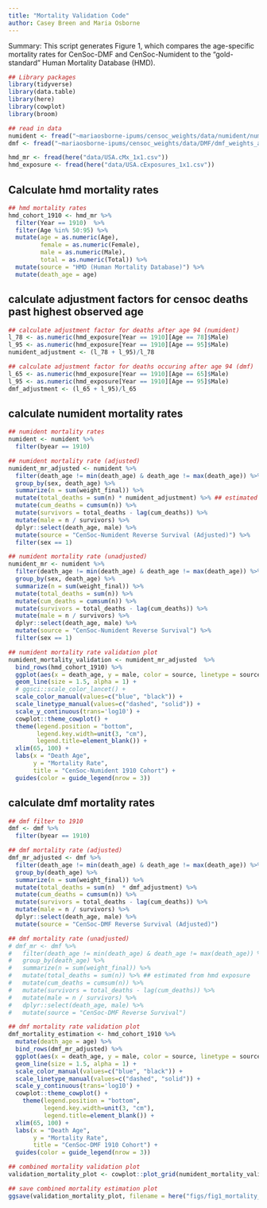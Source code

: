 ```yaml
---
title: "Mortality Validation Code"
author: Casey Breen and Maria Osborne 
---
```


Summary: This script generates Figure 1, which compares the age-specific mortality rates for CenSoc-DMF and CenSoc-Numident to the "gold-standard" Human Mortality Database (HMD). 


```r
## Library packages 
library(tidyverse)
library(data.table)
library(here)
library(cowplot)
library(broom)

## read in data 
numident <- fread("~mariaosborne-ipums/censoc_weights/data/numident/numident_weights_all_adjusted_final.csv")
dmf <- fread("~mariaosborne-ipums/censoc_weights/data/DMF/dmf_weights_all_adjusted_final.csv")

hmd_mr <- fread(here("data/USA.cMx_1x1.csv"))
hmd_exposure <- fread(here("data/USA.cExposures_1x1.csv"))
```


## Calculate hmd mortality rates 

```r
## hmd mortality rates  
hmd_cohort_1910 <- hmd_mr %>% 
  filter(Year == 1910)  %>% 
  filter(Age %in% 50:95) %>% 
  mutate(age = as.numeric(Age),
         female = as.numeric(Female),
         male = as.numeric(Male),
         total = as.numeric(Total)) %>% 
  mutate(source = "HMD (Human Mortality Database)") %>% 
  mutate(death_age = age) 
```


## calculate adjustment factors for censoc deaths past highest observed age

```r
## calculate adjustment factor for deaths after age 94 (numident) 
l_78 <- as.numeric(hmd_exposure[Year == 1910][Age == 78]$Male)
l_95 <- as.numeric(hmd_exposure[Year == 1910][Age == 95]$Male)
numident_adjustment <- (l_78 + l_95)/l_78

## calculate adjustment factor for deaths occuring after age 94 (dmf)
l_65 <- as.numeric(hmd_exposure[Year == 1910][Age == 65]$Male)
l_95 <- as.numeric(hmd_exposure[Year == 1910][Age == 95]$Male)
dmf_adjustment <- (l_65 + l_95)/l_65
```



## calculate numident mortality rates 

```r
## numident mortality rates 
numident <- numident %>% 
  filter(byear == 1910)

## numident mortality rate (adjusted)
numident_mr_adjusted <- numident %>% 
  filter(death_age != min(death_age) & death_age != max(death_age)) %>% 
  group_by(sex, death_age) %>% 
  summarize(n = sum(weight_final)) %>% 
  mutate(total_deaths = sum(n) * numident_adjustment) %>% ## estimated from hmd exposure 
  mutate(cum_deaths = cumsum(n)) %>% 
  mutate(survivors = total_deaths - lag(cum_deaths)) %>% 
  mutate(male = n / survivors) %>% 
  dplyr::select(death_age, male) %>% 
  mutate(source = "CenSoc-Numident Reverse Survival (Adjusted)") %>% 
  filter(sex == 1)

## numident mortality rate (unadjusted)
numident_mr <- numident %>% 
  filter(death_age != min(death_age) & death_age != max(death_age)) %>% 
  group_by(sex, death_age) %>% 
  summarize(n = sum(weight_final)) %>% 
  mutate(total_deaths = sum(n)) %>% 
  mutate(cum_deaths = cumsum(n)) %>% 
  mutate(survivors = total_deaths - lag(cum_deaths)) %>% 
  mutate(male = n / survivors) %>% 
  dplyr::select(death_age, male) %>% 
  mutate(source = "CenSoc-Numident Reverse Survival") %>% 
  filter(sex == 1)

## numident mortality rate validation plot 
numident_mortality_validation <- numident_mr_adjusted  %>% 
  bind_rows(hmd_cohort_1910) %>% 
  ggplot(aes(x = death_age, y = male, color = source, linetype = source)) + 
  geom_line(size = 1.5, alpha = 1) + 
  # ggsci::scale_color_lancet() + 
  scale_color_manual(values=c("blue", "black")) + 
  scale_linetype_manual(values=c("dashed", "solid")) + 
  scale_y_continuous(trans='log10') + 
  cowplot::theme_cowplot() + 
  theme(legend.position = "bottom",
        legend.key.width=unit(3, "cm"),
        legend.title=element_blank()) + 
  xlim(65, 100) + 
  labs(x = "Death Age",
       y = "Mortality Rate",
       title = "CenSoc-Numident 1910 Cohort") + 
  guides(color = guide_legend(nrow = 3))
```

## calculate dmf mortality rates 

```r
## dmf filter to 1910
dmf <- dmf %>% 
  filter(byear == 1910) 

## dmf mortality rate (adjusted)
dmf_mr_adjusted <- dmf %>% 
  filter(death_age != min(death_age) & death_age != max(death_age)) %>% 
  group_by(death_age) %>% 
  summarize(n = sum(weight_final)) %>% 
  mutate(total_deaths = sum(n)  * dmf_adjustment) %>% 
  mutate(cum_deaths = cumsum(n)) %>% 
  mutate(survivors = total_deaths - lag(cum_deaths)) %>% 
  mutate(male = n / survivors) %>% 
  dplyr::select(death_age, male) %>% 
  mutate(source = "CenSoc-DMF Reverse Survival (Adjusted)")

## dmf mortality rate (unadjusted)
# dmf_mr <- dmf %>% 
#   filter(death_age != min(death_age) & death_age != max(death_age)) %>% 
#   group_by(death_age) %>% 
#   summarize(n = sum(weight_final)) %>% 
#   mutate(total_deaths = sum(n)) %>% ## estimated from hmd exposure 
#   mutate(cum_deaths = cumsum(n)) %>% 
#   mutate(survivors = total_deaths - lag(cum_deaths)) %>% 
#   mutate(male = n / survivors) %>% 
#   dplyr::select(death_age, male) %>% 
#   mutate(source = "CenSoc-DMF Reverse Survival")

## dmf mortality rate validation plot 
dmf_mortality_estimation <- hmd_cohort_1910 %>% 
  mutate(death_age = age) %>% 
  bind_rows(dmf_mr_adjusted) %>% 
  ggplot(aes(x = death_age, y = male, color = source, linetype = source)) + 
  geom_line(size = 1.5, alpha = 1) + 
  scale_color_manual(values=c("blue", "black")) + 
  scale_linetype_manual(values=c("dashed", "solid")) + 
  scale_y_continuous(trans='log10') + 
  cowplot::theme_cowplot() + 
    theme(legend.position = "bottom",
          legend.key.width=unit(3, "cm"),
          legend.title=element_blank()) + 
  xlim(65, 100) + 
  labs(x = "Death Age",
       y = "Mortality Rate",
       title = "CenSoc-DMF 1910 Cohort") + 
  guides(color = guide_legend(nrow = 3)) 
```


```r
## combined mortality validation plot
validation_mortality_plot <- cowplot::plot_grid(numident_mortality_validation, dmf_mortality_estimation, labels = "auto")

## save combined mortality estimation plot 
ggsave(validation_mortality_plot, filename = here("figs/fig1_mortality_validation_hmd_plot.png"), width = 12, height = 5)
```


